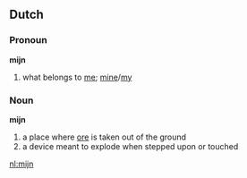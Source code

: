 == Dutch ==
=== Pronoun ===
'''mijn'''
# what belongs to [[me]]; [[mine]]/[[my]]

=== Noun ===
'''mijn''' {{f}}
#a place where [[ore]] is taken out of the ground
#a device meant to explode when stepped upon or touched

[[nl:mijn]]